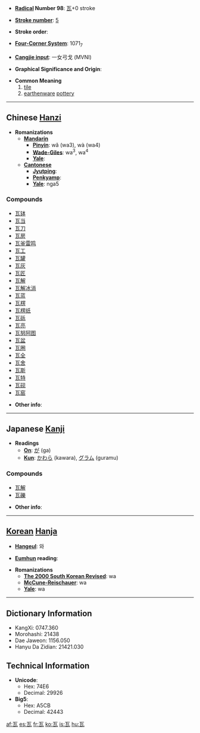 * '''[[Wiktionary:Chinese radical index| Radical]] Number 98''': [[Wiktionary:Chinese radical index 瓦|瓦]]+0 stroke

* '''[[Wiktionary:Chinese total strokes index|Stroke number]]''': [[Wiktionary:Chinese total strokes index 5|5]]

* '''Stroke order''': 

* '''[[Wiktionary:Chinese four corner index|Four-Corner System]]''': 1071<sub>7</sub>

* '''[[Wiktionary:Chinese Cangjie index|Cangjie input]]''': 一女弓戈 (MVNI)

* '''Graphical Significance and Origin''': 

* '''Common Meaning'''
*# [[tile]]
*# [[earthenware]] [[pottery]]

----

== Chinese [[Hanzi]] ==

* '''Romanizations'''
** '''[[Mandarin]]'''
*** '''[[Pinyin]]''': wǎ (wa3), wà (wa4)
*** '''[[Wade-Giles]]''': wa<sup>3</sup>, wa<sup>4</sup>
*** '''[[Yale]]''': 
** '''[[Cantonese]]'''
*** '''[[Jyutping]]''':
*** '''[[Penkyamp]]''': 
*** '''[[Yale]]''': nga5

===Compounds===
*[[瓦钵]]
*[[瓦当]]
*[[瓦刀]]
*[[瓦房]]
*[[瓦釜雷鸣]]
*[[瓦工]]
*[[瓦罐]]
*[[瓦灰]]
*[[瓦匠]]
*[[瓦解]]
*[[瓦解冰消]]
*[[瓦蓝]]
*[[瓦楞]]
*[[瓦楞纸]]
*[[瓦砾]]
*[[瓦亮]]
*[[瓦努阿图]]
*[[瓦盆]]
*[[瓦圈]]
*[[瓦全]]
*[[瓦舍]]
*[[瓦斯]]
*[[瓦特]]
*[[瓦砚]]
*[[瓦窑]]

* '''Other info''': 

----

== Japanese [[Kanji]] ==

* '''Readings'''
** '''[[On]]''': [[が]] (ga)
** '''[[Kun]]''': [[かわら]] (kawara), [[グラム]] (guramu)

===Compounds===
*[[瓦解]]
*[[瓦礫]]

* '''Other info''':  

----

== [[Korean]] [[Hanja]] ==

* '''[[Hangeul]]''': 와

* '''[[Eumhun]] reading''': 

* '''Romanizations'''
** '''[[The 2000 South Korean Revised Romanization|The 2000 South Korean Revised]]''': wa
** '''[[McCune-Reischauer]]''': wa
** '''[[Yale]]''': wa

----

== Dictionary Information ==

* KangXi: 0747.360
* Morohashi: 21438
* Dae Jaweon: 1156.050
* Hanyu Da Zidian: 21421.030

== Technical Information ==

* '''Unicode''':
** Hex: 74E6
** Decimal: 29926
* '''Big5''':
** Hex: A5CB
** Decimal: 42443

[[af:瓦]]
[[es:瓦]]
[[fr:瓦]]
[[ko:瓦]]
[[is:瓦]]
[[hu:瓦]]